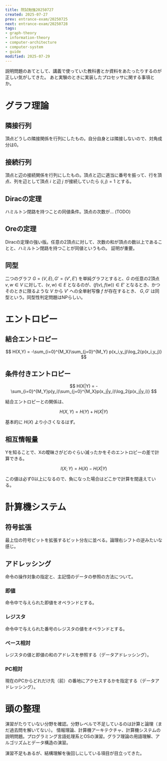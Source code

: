 ```yaml
---
title: 院試勉強20250727
created: 2025-07-27
prev: entrance-exam/20250725
next: entrance-exam/20250728
tags:
- graph-theory
- information-theory
- computer-architecture
- computer-system
- guide
modified: 2025-07-29
---
```


説明問題のあてとして、講義で使っていた教科書とか資料をあたったりするのが正しい気がしてきた。
あと実験のときに実装したプロセッサに関する事項とか。

# グラフ理論

## 隣接行列

頂点どうしの隣接関係を行列にしたもの。自分自身とは隣接しないので、対角成分は0。

## 接続行列

頂点と辺の接続関係を行列にしたもの。頂点と辺に適当に番号を振って、行を頂点、列を辺として頂点 $i$ と辺 $j$ が接続していたら $(i,j)=1$ とする。

## Diracの定理

ハミルトン閉路を持つことの同値条件。頂点の次数が... (TODO)

## Oreの定理

Diracの定理の強い版。任意の2頂点に対して、次数の和が頂点の数以上であることと、ハミルトン閉路を持つことが同値というもの。
証明が重要。

## 同型

二つのグラフ $G=(V,E),G'=(V',E')$ を単純グラフとすると、$G$ の任意の2頂点 $v,w\in V$ に対して、$(v,w)\in E$ となるのが、$(f(v),f(w))\in E'$ となるとき、かつそのときに限るような $V$ から $V'$ への全単射写像 $f$ が存在するとき、
$G, G'$ は同型という。同型性判定問題はNPらしい。

# エントロピー

## 結合エントロピー

$$
H(X,Y) = -\sum_{i=0}^{M_X}\sum_{j=0}^{M_Y} p(x_i,y_j)\log_2{p(x_i,y_j)}
$$

## 条件付きエントロピー

$$
H(X|Y) = -\sum_{i=0}^{M_Y}p(y_i)\sum_{j=0}^{M_X}p(x_j|y_i)\log_2{p(x_j|y_i)}
$$

結合エントロピーとの関係は、

$$
H(X,Y) = H(Y) + H(X|Y)
$$

基本的に $H(X)$ より小さくなるはず。

## 相互情報量

Yを知ることで、Xの曖昧さがどのぐらい減ったかをそのエントロピーの差で計算できる。

$$
I(X;Y) = H(X) - H(X|Y)
$$

この値は必ず0以上になるので、負になった場合はどこかで計算を間違えている。

# 計算機システム

## 符号拡張

最上位の符号ビットを拡張するビット分左に並べる。論理右シフトの逆みたいな感じ。

## アドレッシング

命令の操作対象の指定と、主記憶のデータの参照の方法について。

### 即値

命令中で与えられた即値をオペランドとする。

### レジスタ

命令中で与えられた番号のレジスタの値をオペランドとする。

### ベース相対

レジスタの値と即値の和のアドレスを参照する（データアドレッシング）。

### PC相対

現在のPCからどれだけ先（前）の番地にアクセスするかを指定する（データアドレッシング）。

# 頭の整理

演習がたりていない分野を確認。分野レベルで不足しているのは計算と論理（まだ過去問を解いてない）。
情報理論、計算機アーキテクチャ、計算機システムの説明問題。プログラミング言語処理系とOSの演習。グラフ理論の用語理解、アルゴリズムとデータ構造の演習。

演習不足もあるが、結構理解を後回しにしている項目が目立ってきた。
